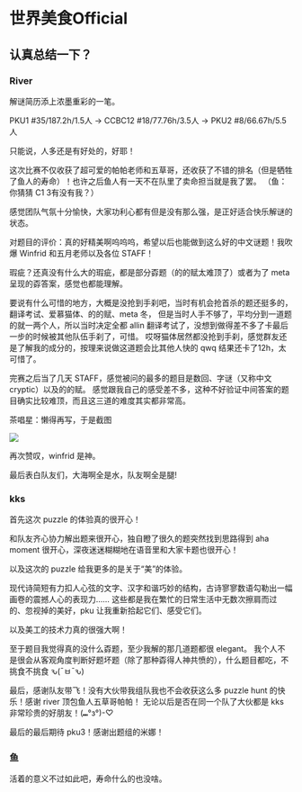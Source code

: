 # 世界美食Official

## 认真总结一下？

### River

解谜简历添上浓墨重彩的一笔。

PKU1 #35/187.2h/1.5人 -> CCBC12 #18/77.76h/3.5人 -> PKU2 #8/66.67h/5.5人

只能说，人多还是有好处的，好耶！

这次比赛不仅收获了超可爱的帕帕老师和五草哥，还收获了不错的排名（但是牺牲了鱼人的寿命）！也许之后鱼人有一天不在队里了卖命担当就是我了罢。
（鱼：你猜猜 C1 3有没有我？）

感觉团队气氛十分愉快，大家功利心都有但是没有那么强，是正好适合快乐解谜的状态。

对题目的评价：真的好精美啊呜呜呜，希望以后也能做到这么好的中文谜题！我吹爆 Winfrid 和五月老师以及各位 STAFF！

瑕疵？还真没有什么大的瑕疵，都是部分孬题（的的赋太难顶了）或者为了 meta 呈现的孬答案，感觉也都能理解。

要说有什么可惜的地方，大概是没抢到手刹吧，当时有机会抢首杀的题还挺多的，翻译考试、爱慕猫体、的的赋、meta 冬，
但是当时人手不够了，平均分到一道题的就一两个人，所以当时决定全都 allin 翻译考试了，没想到做得差不多了卡最后一步的时候被其他队伍手刹了，可惜。
哎呀猫体居然都没抢到手刹，感觉群友还是了解我的成分的，按理来说做这道题会比其他人快的 qwq 结果还卡了12h，太可惜了。

完赛之后当了几天 STAFF，感觉被问的最多的题目是数回、字谜（又称中文 cryptic）以及的的赋。
感觉跟我自己的感受差不多，这种不好验证中间答案的题目确实比较难顶，而且这三道的难度其实都非常高。

茶唱星：懒得再写，于是截图

![](./03-shi-jie-mei-shi-official.assets/image_1.webp)

再次赞叹，winfrid 是神。

最后表白队友们，大海啊全是水，队友啊全是腿!

### kks

首先这次 puzzle 的体验真的很开心！

和队友齐心协力解出题来很开心，独自瞪了很久的题突然找到思路得到 aha moment 很开心，深夜迷迷糊糊地在语音里和大家卡题也很开心！

以及这次的 puzzle 给我更多的是关于“美”的体验。

现代诗简短有力扣人心弦的文字、汉字和谐巧妙的结构，古诗寥寥数语勾勒出一幅画卷的震撼人心的表现力……
这些都是我在繁忙的日常生活中无数次擦肩而过的、忽视掉的美好，pku 让我重新拾起它们、感受它们。

以及美工的技术力真的很强大啊！

至于题目我觉得真的没什么孬题，至少我解的那几道题都很 elegant。
我个人不是很会从客观角度判断好题坏题（除了那种孬得人神共愤的），什么题目都吃，不挑食不挑食 ԅ(¯ㅂ¯ԅ)

最后，感谢队友带飞！没有大伙带我组队我也不会收获这么多 puzzle hunt 的快乐！感谢 river 顶包鱼人五草哥帕帕！
无论以后是否在同一个队了大伙都是 kks 非常珍贵的好朋友！(⑉°з°)-♡

最后的最后期待 pku3！感谢出题组的米娜！

### 鱼
活着的意义不过如此吧，寿命什么的也没啥。
